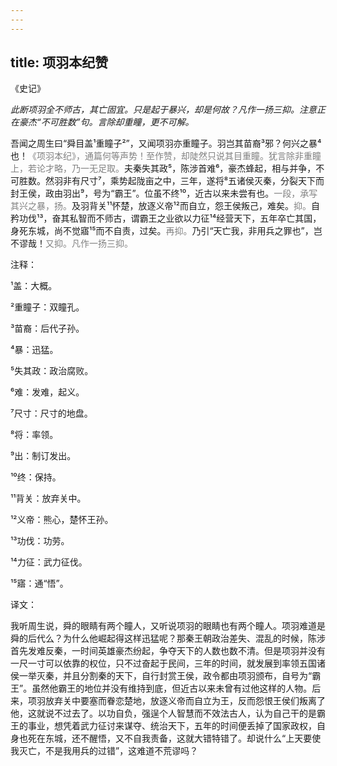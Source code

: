 ```yaml
---
---
---
```

title: 项羽本纪赞
---




《史记》





*此断项羽全不师古，其亡固宜。只是起于暴兴，却是何故？凡作一扬三抑。注意正在豪杰“不可胜数”句。言除却重瞳，更不可解。*





吾闻之周生曰“舜目盖¹重瞳子²”，又闻项羽亦重瞳子。羽岂其苗裔³邪？何兴之暴⁴也！<font color=gray font-size=0.8rem>《项羽本纪》，通篇何等声势！至作赞，却陡然只说其目重瞳。犹言除非重瞳上，若论才略，乃一无足取。</font>夫秦失其政⁵，陈涉首难⁶，豪杰蜂起，相与并争，不可胜数。然羽非有尺寸⁷，乘势起陇亩之中，三年，遂将⁸五诸侯灭秦，分裂天下而封王侯，政由羽出⁹，号为“霸王”。位虽不终¹⁰，近古以来未尝有也。<font color=gray font-size=0.8rem>一段，承写其兴之暴，扬。</font>及羽背关¹¹怀楚，放逐义帝¹²而自立，怨王侯叛己，难矣。<font color=gray font-size=0.8rem>抑。</font>自矜功伐¹³，奋其私智而不师古，谓霸王之业欲以力征¹⁴经营天下，五年卒亡其国，身死东城，尚不觉寤¹⁵而不自责，过矣。<font color=gray font-size=0.8rem>再抑。</font>乃引“天亡我，非用兵之罪也”，岂不谬哉！<font color=gray font-size=0.8rem>又抑。凡作一扬三抑。</font>

注释：

¹盖：大概。

²重瞳子：双瞳孔。

³苗裔：后代子孙。

⁴暴：迅猛。

⁵失其政：政治腐败。

⁶难：发难，起义。

⁷尺寸：尺寸的地盘。

⁸将：率领。

⁹出：制订发出。

¹⁰终：保持。

¹¹背关：放弃关中。

¹²义帝：熊心，楚怀王孙。

¹³功伐：功劳。

¹⁴力征：武力征伐。

¹⁵寤：通“悟”。

译文：

我听周生说，舜的眼睛有两个瞳人，又听说项羽的眼睛也有两个瞳人。项羽难道是舜的后代么？为什么他崛起得这样迅猛呢？那秦王朝政治差失、混乱的时候，陈涉首先发难反秦，一时间英雄豪杰纷起，争夺天下的人数也数不清。但是项羽并没有一尺一寸可以依靠的权位，只不过奋起于民间，三年的时间，就发展到率领五国诸侯一举灭秦，并且分割秦的天下，自行封赏王侯，政令都由项羽颁布，自号为“霸王”。虽然他霸王的地位并没有维持到底，但近古以来未曾有过他这样的人物。后来，项羽放弃关中要塞而眷恋楚地，放逐义帝而自立为王，反而怨恨王侯们叛离了他，这就说不过去了。以功自负，强逞个人智慧而不效法古人，认为自己干的是霸王的事业，想凭着武力征讨来谋夺、统治天下，五年的时间便丢掉了国家政权，自身也死在东城，还不醒悟，又不自我责备，这就大错特错了。却说什么“上天要使我灭亡，不是我用兵的过错”，这难道不荒谬吗？